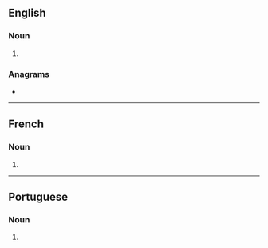 {{also|quichés}}
==English==

===Noun===
{{head|en|noun form}}

# {{plural of|quiche|lang=en}}

===Anagrams===
* {{anagrams|en|a=cehiqsu|chequis}}

----

==French==

===Noun===
{{head|fr|noun plural form|g=f}}

# {{plural of|quiche|lang=fr}}

----

==Portuguese==

===Noun===
{{head|pt|noun plural form}}

# {{plural of|quiche|lang=pt}}